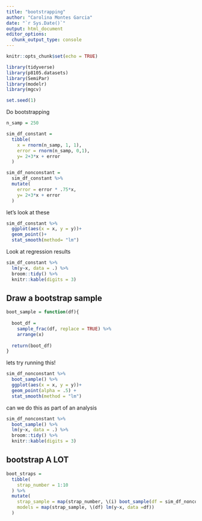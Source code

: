 ```yaml
---
title: "bootstrapping"
author: "Carolina Montes Garcia"
date: "`r Sys.Date()`"
output: html_document
editor_options: 
  chunk_output_type: console
---
```


```r
knitr::opts_chunk$set(echo = TRUE)

library(tidyverse)
library(p8105.datasets)
library(SemiPar)
library(modelr)
library(mgcv)

set.seed(1)

```

Do bootstrapping

```r
n_samp = 250

sim_df_constant =
  tibble(
    x = rnorm(n_samp, 1, 1), 
    error = rnorm(n_samp, 0,1),
    y= 2+3*x + error
  )

sim_df_nonconstant =
  sim_df_constant %>% 
  mutate(
    error = error * .75*x,
    y= 2+3*x + error
  )

```

let's look at these

```r
sim_df_constant %>% 
  ggplot(aes(x = x, y = y))+
  geom_point()+
  stat_smooth(method= "lm")
```

Look at regression results

```r
sim_df_constant %>% 
  lm(y~x, data = .) %>% 
  broom::tidy() %>% 
  knitr::kable(digits = 3)
```

## Draw a bootstrap sample

```r
boot_sample = function(df){
  
  boot_df = 
    sample_frac(df, replace = TRUE) %>% 
    arrange(x)
  
  return(boot_df)
}
```

lets try running this!

```r
sim_df_nonconstant %>% 
  boot_sample() %>% 
  ggplot(aes(x = x, y = y))+
  geom_point(alpha = .5) +
  stat_smooth(method = "lm")
```

can we do this as part of an analysis


```r
sim_df_nonconstant %>% 
  boot_sample() %>% 
  lm(y~x, data = .) %>% 
  broom::tidy() %>% 
  knitr::kable(digits = 3)
```


## bootstrap A LOT

```r
boot_straps =
  tibble(
    strap_number = 1:10
  ) %>% 
  mutate(
    strap_sample = map(strap_number, \(i) boot_sample(df = sim_df_nonconstant)), 
    models = map(strap_sample, \(df) lm(y~x, data =df))
  )
```

